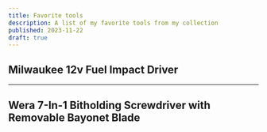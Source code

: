 ```yaml
---
title: Favorite tools
description: A list of my favorite tools from my collection
published: 2023-11-22
draft: true
---
```


## Milwaukee 12v Fuel Impact Driver

---

## Wera 7-In-1 Bitholding Screwdriver with Removable Bayonet Blade